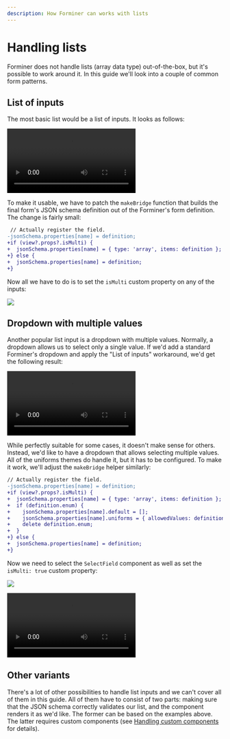 ```yaml
---
description: How Forminer can works with lists
---
```



# Handling lists

Forminer does not handle lists (array data type) out-of-the-box, but it's possible to work around it. In this guide we'll look into a couple of common form patterns.

## List of inputs

The most basic list would be a list of inputs. It looks as follows:

<video controls>
  <source src={listOfSuggestionsVideo} />
</video>

To make it usable, we have to patch the `makeBridge` function that builds the final form's JSON schema definition out of the Forminer's form definition. The change is fairly small:

```diff
 // Actually register the field.
-jsonSchema.properties[name] = definition;
+if (view?.props?.isMulti) {
+  jsonSchema.properties[name] = { type: 'array', items: definition };
+} else {
+  jsonSchema.properties[name] = definition;
+}
```

Now all we have to do is to set the `isMulti` custom property on any of the inputs:

![](../../assets/15335427.webp)

## Dropdown with multiple values

Another popular list input is a dropdown with multiple values. Normally, a dropdown allows us to select only a single value. If we'd add a standard Forminer's dropdown and apply the "List of inputs" workaround, we'd get the following result:

<video controls>
  <source src={listOfDropdownsVideo} />
</video>

While perfectly suitable for some cases, it doesn't make sense for others. Instead, we'd like to have a dropdown that allows selecting multiple values. All of the uniforms themes do handle it, but it has to be configured. To make it work, we'll adjust the `makeBridge` helper similarly:

```diff
// Actually register the field.
-jsonSchema.properties[name] = definition;
+if (view?.props?.isMulti) {
+  jsonSchema.properties[name] = { type: 'array', items: definition };
+  if (definition.enum) {
+    jsonSchema.properties[name].default = [];
+    jsonSchema.properties[name].uniforms = { allowedValues: definition.enum };
+    delete definition.enum;
+  }
+} else {
+  jsonSchema.properties[name] = definition;
+}
```

Now we need to select the `SelectField` component as well as set the `isMulti: true` custom property:

![](../../assets/15400974.webp)

<video controls>
  <source src={multipleSelectVideo} />
</video>

## Other variants

There's a lot of other possibilities to handle list inputs and we can't cover all of them in this guide. All of them have to consist of two parts: making sure that the JSON schema correctly validates our list, and the component renders it as we'd like. The former can be based on the examples above. The latter requires custom components (see [Handling custom components](custom-components) for details).
